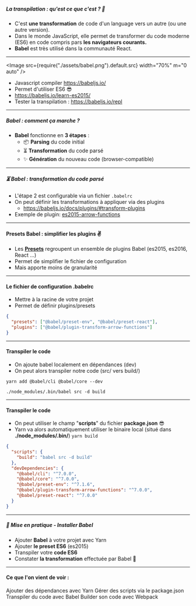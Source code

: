 
<Slides title="introduction" course="Formation React">

<SlideHeader slideTitle="Transpilation" />

##### <b>La transpilation :</b> qu'est ce que c'est ? 🤔

- C'est **une transformation** de code d'un language vers un autre (ou une autre
  version).
- Dans le monde JavaScript, elle permet de transformer du code moderne (ES6) en
  code compris pars **les navigateurs courants.**
- **Babel** est très utilisé dans la communauté React.

---

<SlideHeader slideTitle="Transpilation avec Babel" />

<Image src={require("./assets/babel.png").default.src} width="70%" m="0 auto" />

- Javascript compiler https://babeljs.io/
- Permet d'utiliser ES6 😎
- https://babeljs.io/learn-es2015/
- Tester la transpilation : https://babeljs.io/repl

---

<SlideHeader slideTitle="Transpilation avec Babel" />

##### <b>Babel :</b> comment ça marche ?

- **Babel** fonctionne en **3 étapes** :
  - 📦 <b>Parsing</b> du code initial
  - ⏳ <b>Transformation</b> du code parsé
  - ✨️ <b>Génération</b> du nouveau code (browser-compatible)

---

<SlideHeader slideTitle="Transpilation avec Babel" />

##### ⏳ <b>Babel :</b> transformation du code parsé

- L'étape 2 est configurable via un fichier `.babelrc`
- On peut définir les transformations à appliquer via des plugins
  - https://babeljs.io/docs/plugins/#transform-plugins
- Exemple de plugin:
  [es2015-arrow-functions](https://babeljs.io/docs/plugins/transform-es2015-arrow-functions/)

---

<SlideHeader slideTitle="Transpilation avec Babel" />

#### Presets Babel : simplifier les plugins ✌️

- Les **[Presets](https://babeljs.io/docs/plugins/#presets)** regroupent un
  ensemble de plugins Babel (es2015, es2016, React …)
- Permet de simplifier le fichier de configuration
- Mais apporte moins de granularité

---

<SlideHeader slideTitle="Transpilation avec Babel" />

#### Le fichier de configuration .babelrc

- Mettre à la racine de votre projet
- Permet de définir plugins/presets

```json
{
  "presets": ["@babel/preset-env", "@babel/preset-react"],
  "plugins": ["@babel/plugin-transform-arrow-functions"]
}
```

---

<SlideHeader slideTitle="Transpilation avec Babel" />

#### Transpiler le code

- On ajoute babel localement en dépendances (dev)
- On peut alors transpiler notre code (src/ vers build/)

```
yarn add @babel/cli @babel/core --dev

./node_modules/.bin/babel src -d build
```

---

<SlideHeader slideTitle="Transpilation avec Babel" />

#### Transpiler le code

- On peut utiliser le champ "**scripts**" du fichier **package.json** 😎
- Yarn va alors automatiquement utiliser le binaire local (situé dans
  **./node_modules/.bin/**) `yarn build`

```json
{
  "scripts": {
    "build": "babel src -d build"
  },
  "devDependencies": {
    "@babel/cli": "^7.0.0",
    "@babel/core": "^7.0.0",
    "@babel/preset-env": "^7.1.6",
    "@babel/plugin-transform-arrow-functions": "^7.0.0",
    "@babel/preset-react": "^7.0.0"
  }
}
```

---

<SlideHeader slideTitle="Transpilation : mise en pratique" />

##### 📐 <b>Mise en pratique</b> - Installer Babel

- Ajouter **Babel** à votre projet avec Yarn
- Ajouter **le preset ES6** (es2015)
- Transpiler votre **code ES6**
- Constater **la transformation** effectuée par Babel 🖖

---

<SlideHeader slideTitle="Résumé" />

#### Ce que l'on vient de voir :

<List fontSize="1em" textAlign="left" m="0.6em 0" padding="12px 0">
  <ListItem>
    <ListIcon as={MdCheckCircle} color="green.300" />
    Ajouter des dépendances avec Yarn
  </ListItem>
  <ListItem>
    <ListIcon as={MdCheckCircle} color="green.300" />
    Gérer des scripts via le package.json
  </ListItem>
  <ListItem>
    <ListIcon as={MdCheckCircle} color="green.300" />
    Transpiler du code avec Babel
  </ListItem>
  <ListItem>
    <ListIcon as={MdCancel} color="red.400" />
    Builder son code avec Webpack
  </ListItem>
</List>

</Slides>
